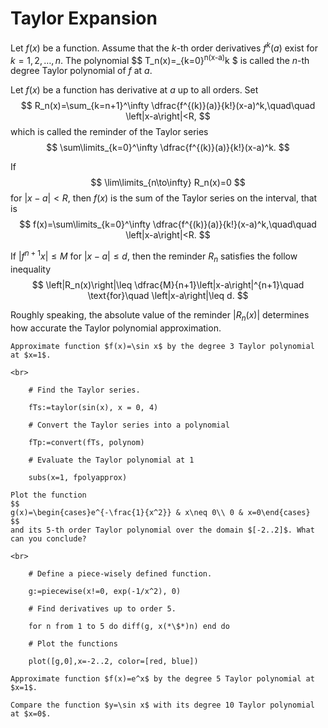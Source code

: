 # Taylor Expansion

Let $f(x)$ be a function. Assume that the $k$-th order derivatives $f^k(a)$ exist for $k=1, 2, \dots, n$. The polynomial
$$
T_n(x)=\sum_{k=0}^n\dfrac{f^{(n)}(a)}{k!}(x-a)^k
$
is called the $n$-th degree Taylor polynomial of $f$ at $a$.

Let $f(x)$ be a function has derivative at $a$ up to all orders. Set
$$
R_n(x)=\sum_{k=n+1}^\infty \dfrac{f^{(k)}(a)}{k!}(x-a)^k,\quad\quad \left|x-a\right|<R,
$$
which is called the reminder of the Taylor series
$$
\sum\limits_{k=0}^\infty \dfrac{f^{(k)}(a)}{k!}(x-a)^k.
$$

If
$$
\lim\limits_{n\to\infty} R_n(x)=0
$$
for $\left|x-a\right|<R$, then $f(x)$ is the sum of the Taylor series on the interval, that is
$$
f(x)=\sum\limits_{k=0}^\infty \dfrac{f^{(k)}(a)}{k!}(x-a)^k,\quad\quad \left|x-a\right|<R.
$$

If $\left|f^{n+1}{x}\right|\leq M$ for $\left|x-a\right|\leq d$, then the reminder $R_n$ satisfies the follow inequality
$$
\left|R_n(x)\right|\leq \dfrac{M}{n+1}\left|x-a\right|^{n+1}\quad \text{for}\quad \left|x-a\right|\leq d.
$$

Roughly speaking, the absolute value of the reminder $\left|R_n(x)\right|$ determines how accurate the Taylor polynomial approximation.

```example

Approximate function $f(x)=\sin x$ by the degree 3 Taylor polynomial at $x=1$.  

```

```solution
<br>

    # Find the Taylor series.

    fTs:=taylor(sin(x), x = 0, 4)

    # Convert the Taylor series into a polynomial

    fTp:=convert(fTs, polynom)

    # Evaluate the Taylor polynomial at 1

    subs(x=1, fpolyapprox)

```

```example

Plot the function
$$
g(x)=\begin{cases}e^{-\frac{1}{x^2}} & x\neq 0\\ 0 & x=0\end{cases}
$$
and its 5-th order Taylor polynomial over the domain $[-2..2]$. What can you conclude?

```

```solution
<br>

    # Define a piece-wisely defined function.

    g:=piecewise(x!=0, exp(-1/x^2), 0)

    # Find derivatives up to order 5.

    for n from 1 to 5 do diff(g, x(*\$*)n) end do

    # Plot the functions

    plot([g,0],x=-2..2, color=[red, blue])

```

```exercise

Approximate function $f(x)=e^x$ by the degree 5 Taylor polynomial at $x=1$.

```

```exercise

Compare the function $y=\sin x$ with its degree 10 Taylor polynomial at $x=0$.

```
